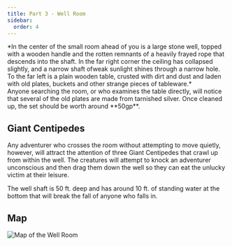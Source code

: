 ```yaml
---
title: Part 3 - Well Room
sidebar:
  order: 4
---
```



<Aside title="Flavour Text">
*In the center of the small room ahead of you is a large stone well, topped with a wooden handle and the rotten remnants of a heavily frayed rope that descends into the shaft. In the far right corner the ceiling has collapsed slightly, and a narrow shaft ofweak sunlight shines through a narrow hole. To the far left is a plain wooden table, crusted with dirt and dust and laden with old plates, buckets and other strange pieces of tableware.*
</Aside>

<Aside type="tip" title="Silver Plates (50gp): DC 12 Wisdom (Perception) check">
Anyone searching the room, or who examines the table directly, will notice that several of the old plates are made from tarnished silver. Once cleaned up, the set should be worth around **50gp**.
</Aside>

## Giant Centipedes
Any adventurer who crosses the room without attempting to
move quietly, however, will attract the attention of three Giant Centipedes that crawl up from within the well. The creatures will attempt to knock an adventurer unconscious and then drag them down the well so they can eat the unlucky victim at their leisure.

The well shaft is 50 ft. deep and has around 10 ft. of standing water at the bottom that will break the fall of anyone who falls in.

## Map
![Map of the Well Room](../../../assets/images/most-potent-brew/well-room.png)